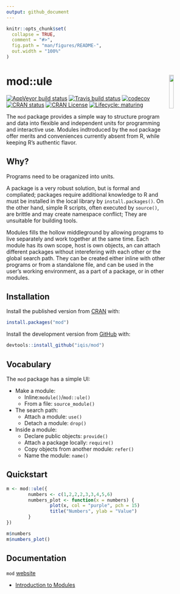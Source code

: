 ```yaml
---
output: github_document
---
```


<!-- README.md is generated from README.Rmd. Please edit that file -->

```r
knitr::opts_chunk$set(
  collapse = TRUE,
  comment = "#>",
  fig.path = "man/figures/README-",
  out.width = "100%"
)
```
# mod::ule <img src="man/figures/logo.png" align="right" width=15% />

<!-- badges: start -->
  [![AppVeyor build status](https://ci.appveyor.com/api/projects/status/github/iqis/mod?branch=master&svg=true)](https://ci.appveyor.com/project/iqis/mod)
  [![Travis build status](https://travis-ci.org/iqis/mod.svg?branch=master)](https://travis-ci.org/iqis/mod)
  [![codecov](https://codecov.io/gh/iqis/mod/branch/master/graph/badge.svg)](https://codecov.io/gh/iqis/mod)
[![CRAN status](https://www.r-pkg.org/badges/version/mod)](https://cran.r-project.org/package=mod)
[![CRAN License](https://img.shields.io/cran/l/mod)](https://cran.r-project.org/web/licenses/GPL-3)
  [![Lifecycle: maturing](https://img.shields.io/badge/lifecycle-maturing-blue.svg)](https://www.tidyverse.org/lifecycle/#maturing)
<!-- badges: end -->

The `mod` package provides a simple way to structure program and data into flexible and independent units for programming and interactive use. Modules indtroduced by the `mod` package offer merits and conveniences currently absent from R, while keeping R's authentic flavor.


## Why?
Programs need to be oraganized into units. 

A package is a very robust solution, but is formal and compliated; packages require additional knowledge to R and must be installed in the local library by `install.packages()`. On the other hand, simple R scripts, often executed by `source()`, are brittle and may create namespace conflict; They are unsuitable for building tools.

Modules fills the hollow middleground by allowing programs to live separately and work together at the same time. Each module has its own scope, host is own objects, an can attach different packages without interefering with each other or the global search path. They can be created either inline with other programs or from a standalone file, and can be used in the user's working environment, as a part of a package, or in other modules. 


## Installation

Install the published version from [CRAN](https://CRAN.R-project.org/package=mod) with:

```r
install.packages("mod")
```

Install the development version from [GitHub](https://github.com/) with:

```r
devtools::install_github("iqis/mod")
```


## Vocabulary

The `mod` package has a simple UI:

- Make a module:
  - Inline:`module()`/`mod::ule()` 
  - From a file: `source_module()`

- The search path:
  - Attach a module: `use()`
  - Detach a module: `drop()`
  
- Inside a module:
  - Declare public objects: `provide()`
  - Attach a package locally: `require()`
  - Copy objects from another module: `refer()`
  - Name the module: `name()`


## Quickstart

```r
m <- mod::ule({
        numbers <- c(1,2,2,2,3,3,4,5,6)
        numbers_plot <- function(x = numbers) {
                plot(x, col = "purple", pch = 15)
                title("Numbers", ylab = "Value")
        }
})

m$numbers
m$numbers_plot()
```


## Documentation
`mod` [website](https://iqis.github.io/mod)

- [Introduction to Modules](https://iqis.github.io/mod/articles/introduction.html)
